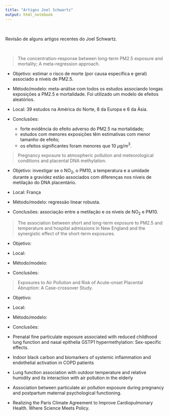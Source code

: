 ```yaml
---
title: "Artigos Joel Schwartz"
output: html_notebook
---
```


<br>

Revisão de alguns artigos recentes do Joel Schwartz.

<br>

> The concentration-response between long-term PM2.5 exposure and mortality; A meta-regression approach.

- Objetivo: estimar o risco de morte (por causa específica e geral) associado a níveis de PM2.5.

- Método/modelo: meta-análise com todos os estudos associando longas exposições a PM2.5 e mortalidade. Foi utilizado um modelo de efeitos aleatórios.

- Local: 39 estudos na América do Norte, 8 da Europa e 6 da Ásia.

- Conclusões: 
    - forte evidência do efeito adverso do PM2.5 na mortalidade;
    - estudos com menores exposições têm estimativas com menor tamanho de efeito;
    - os efeitos significantes foram menores que 10 $\mu$g/m$^3$.


> Pregnancy exposure to atmospheric pollution and meteorological conditions and placental DNA methylation.

- Objetivo: investigar se o NO$_2$, o PM10, a temperatura e a umidade durante a gravidez estão associados com diferenças nos níveis de metilação do DNA placentário. 

- Local: França

- Método/modelo: regressão linear robusta.

- Conclusões: associação entre a metilação e os níveis de NO$_2$ e PM10.


> The association between short and long-term exposure to PM2.5 and temperature and hospital admissions in New England and the synergistic effect of the short-term exposures.

- Objetivo:

- Local:

- Método/modelo:

- Conclusões:

> Exposures to Air Pollution and Risk of Acute-onset Placental Abruption: A Case-crossover Study.

- Objetivo:

- Local:

- Método/modelo:

- Conclusões:

- Prenatal fine particulate exposure associated with reduced childhood lung function and nasal epithelia GSTP1 hypermethylation: Sex-specific effects.

- Indoor black carbon and biomarkers of systemic inflammation and endothelial activation in COPD patients

- Lung function association with outdoor temperature and relative humidity and its interaction with air pollution in the elderly

- Association between particulate air pollution exposure during pregnancy and postpartum maternal psychological functioning.

- Realizing the Paris Climate Agreement to Improve Cardiopulmonary Health. Where Science Meets Policy.
